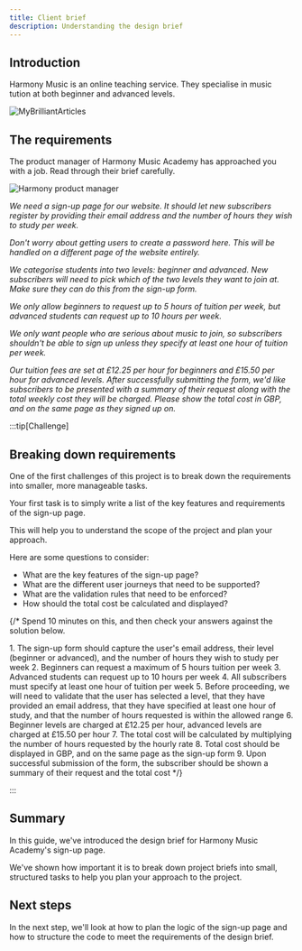 ```yaml
---
title: Client brief
description: Understanding the design brief
---
```



## Introduction

Harmony Music is an online teaching service. They specialise in music tution at both beginner and advanced levels.

![MyBrilliantArticles](src/assets/svg/harmony-music/harmony-music-academy-logo.svg)

## The requirements

The product manager of Harmony Music Academy has approached you with a job. Read through their brief carefully. 

<Card title="Harmony Music Academy - Client Brief" icon="seti:todo">

![Harmony product manager](src/assets/jpg/programming/product-manager.jpg)

*We need a sign-up page for our website. It should let new subscribers register by providing their email address and the number of hours they wish to study per week.*

*Don't worry about getting users to create a password here. This will be handled on a different page of the website entirely.*

*We categorise students into two levels: beginner and advanced. New subscribers will need to pick which of the two levels they want to join at. Make sure they can do this from the sign-up form.*

*We only allow beginners to request up to 5 hours of tuition per week, but advanced students can request up to 10 hours per week.*

*We only want people who are serious about music to join, so subscribers shouldn't be able to sign up unless they specify at least one hour of tuition per week.*

*Our tuition fees are set at £12.25 per hour for beginners and £15.50 per hour for advanced levels. After successfully submitting the form, we'd like subscribers to be presented with a summary of their request along with the total weekly cost they will be charged. Please show the total cost in GBP, and on the same page as they signed up on.*

</Card>

:::tip[Challenge]

## Breaking down requirements

One of the first challenges of this project is to break down the requirements into smaller, more manageable tasks.

Your first task is to simply write a list of the key features and requirements of the sign-up page.

This will help you to understand the scope of the project and plan your approach.

Here are some questions to consider:

- What are the key features of the sign-up page?
- What are the different user journeys that need to be supported?
- What are the validation rules that need to be enforced?
- How should the total cost be calculated and displayed?

{/* Spend 10 minutes on this, and then check your answers against the solution below.

<MonsterReveal>
1. The sign-up form should capture the user's email address, their level (beginner or advanced), and the number of hours they wish to study per week
2. Beginners can request a maximum of 5 hours tuition per week
3. Advanced students can request up to 10 hours per week
4. All subscribers must specify at least one hour of tuition per week
5. Before proceeding, we will need to validate that the user has selected a level, that they have provided an email address, that they have specified at least one hour of study, and that the number of hours requested is within the allowed range
6. Beginner levels are charged at £12.25 per hour, advanced levels are charged at £15.50 per hour
7. The total cost will be calculated by multiplying the number of hours requested by the hourly rate
8. Total cost should be displayed in GBP, and on the same page as the sign-up form
9. Upon successful submission of the form, the subscriber should be shown a summary of their request and the total cost
</MonsterReveal> */}

:::

## Summary

In this guide, we've introduced the design brief for Harmony Music Academy's sign-up page.

We've shown how important it is to break down project briefs into small, structured tasks to help you plan your approach to the project.

## Next steps

In the next step, we'll look at how to plan the logic of the sign-up page and how to structure the code to meet the requirements of the design brief.